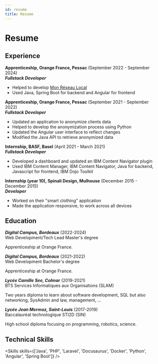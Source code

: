```yaml
---
id: resume
title: Resume
---
```


# Resume

## Experience

**Apprenticeship, Orange France, Pessac** (September 2022 - September 2024)  
_**Fullstack Developer**_

- Helped to develop [Mon Réseau Local](https://mon-reseau-local.orange.fr/)
- Used Java, Spring Boot for backend and Angular for frontend

**Apprenticeship, Orange France, Pessac** (September 2021 - September 2022)  
_**Fullstack Developer**_

- Updated an application to anonymize clients data
- Helped to develop the anonymization process using Python
- Updated the Angular user interface to reflect changes
- Modified the Java API to retrieve anonymized data

**Internship, BASF, Basel** (April 2021 - March 2021)  
_**Fullstack Developer**_

- Developed a dashboard and updated an IBM Content Navigator plugin
- Used IBM Content Manager, IBM Content Navigator, Java for backend, Javascript for frontend, IBM Dojo Toolkit

**Internship (year 10), Spinali Design, Mulhouse** (December 2015 - December 2015)  
_**Developer**_

- Worked on their "smart clothing" application
- Made the application responsive, to work across all devices

## Education

_**Digital Campus, Bordeaux**_ (2022-2024)  
Web Development/Tech Lead Master's degree

Apprenticeship at Orange France.

_**Digital Campus, Bordeaux**_ (2021-2022)  
Web Development Bachelor's degree

Apprenticeship at Orange France.

_**Lycée Camille See, Colmar**_ (2019-2021)  
BTS Services Informatiques aux Organisations (SLAM)

Two years diploma to learn about software development, SQL but also networking, SysAdmin and law, management, ... 

_**Lycée Jean Mermoz, Saint-Louis**_ (2017-2019)  
Baccalauréat technologique STI2D (SIN)

High school diploma focusing on programming, robotics, science.

## Technical Skills


<Skills skills={['Java', 'PHP', 'Laravel', 'Docusaurus', 'Docker', 'Python', 'Angular', 'Spring Boot']} />
